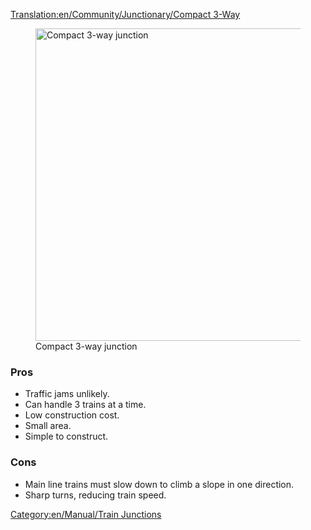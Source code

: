 [[Translation:en/Community/Junctionary/Compact 3-Way]]
{{fr/Traduction|en/Community/Junctionary/Compact 3-Way|0}}
{{en/Community/Junctionary/Navigation}}

[[File:en/Community/Junctionary/Compact 3 way.png|thumb|500px|none|Compact 3-way junction]]

===Pros===
*Traffic jams unlikely.
*Can handle 3 trains at a time.
*Low construction cost.
*Small area.
*Simple to construct.

===Cons===
*Main line trains must slow down to climb a slope in one direction.
*Sharp turns, reducing train speed.

[[Category:en/Manual/Train Junctions]]